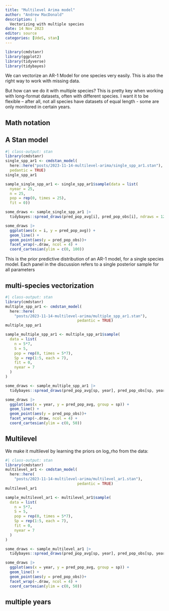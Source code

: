 ```yaml
---
title: "Multilevel Arima model"
author: "Andrew MacDonald"
description: |
  Vectorizing with multiple species
date: 14 Nov 2023
editor: source
categories: [UdeS, stan]
---
```


```r
library(cmdstanr)
library(ggplot2)
library(tidyverse)
library(tidybayes)
```

We can vectorize an AR-1 Model for one species very easily. This is also the right way to work with missing data.

But how can we do it with multiple species? This is pretty key when working with long-format datasets, often with different species. I want it to be flexible -- after all, not all species have datasets of equal length - some are only monitored in certain years. 

## Math notation

## A Stan model 

```r
#| class-output: stan
library(cmdstanr)
single_spp_ar1 <- cmdstan_model(
  here::here("posts/2023-11-14-multilevel-arima/single_spp_ar1.stan"),
  pedantic = TRUE)
single_spp_ar1
```


```r
sample_single_spp_ar1 <- single_spp_ar1$sample(data = list(
  nyear = 25, 
  n = 25,
  pop = rep(0, times = 25), 
  fit = 0))
```


```r
some_draws <- sample_single_spp_ar1 |> 
  tidybayes::spread_draws(pred_pop_avg[i], pred_pop_obs[i], ndraws = 12)

some_draws |> 
  ggplot(aes(x = i, y = pred_pop_avg)) + 
  geom_line() + 
  geom_point(aes(y = pred_pop_obs))+ 
  facet_wrap(~.draw, ncol = 4) + 
  coord_cartesian(ylim = c(0, 100))
```

This is the prior predictive distribution of an AR-1 model, for a single species model. Each panel in the discussion refers to a single posterior sample for all parameters

## multi-species vectorization

```r
#| class-output: stan
library(cmdstanr)
multiple_spp_ar1 <- cmdstan_model(
  here::here(
    "posts/2023-11-14-multilevel-arima/multiple_spp_ar1.stan"),
                                pedantic = TRUE)
multiple_spp_ar1
```


```r
sample_multiple_spp_ar1 <- multiple_spp_ar1$sample(
  data = list(
    n = 5*7,
    S = 5,
    pop = rep(0, times = 5*7), 
    Sp = rep(1:5, each = 7),
    fit = 0,
    nyear = 7
  )
)
```

```r
some_draws <- sample_multiple_spp_ar1 |> 
  tidybayes::spread_draws(pred_pop_avg[sp, year], pred_pop_obs[sp, year], ndraws = 8)

some_draws |> 
  ggplot(aes(x = year, y = pred_pop_avg, group = sp)) + 
  geom_line() + 
  geom_point(aes(y = pred_pop_obs))+ 
  facet_wrap(~.draw, ncol = 4) + 
  coord_cartesian(ylim = c(0, 50))
```

## Multilevel

We make it multilevel by learning the priors on log_rho from the data:


```r
#| class-output: stan
library(cmdstanr)
multilevel_ar1 <- cmdstan_model(
  here::here(
    "posts/2023-11-14-multilevel-arima/multilevel_ar1.stan"),
                                pedantic = TRUE)
multilevel_ar1
```


```r
sample_multilevel_ar1 <- multilevel_ar1$sample(
  data = list(
    n = 5*7,
    S = 5,
    pop = rep(0, times = 5*7), 
    Sp = rep(1:5, each = 7),
    fit = 0,
    nyear = 7
  )
)
```

```r
some_draws <- sample_multilevel_ar1 |> 
  tidybayes::spread_draws(pred_pop_avg[sp, year], pred_pop_obs[sp, year], ndraws = 8)

some_draws |> 
  ggplot(aes(x = year, y = pred_pop_avg, group = sp)) + 
  geom_line() + 
  geom_point(aes(y = pred_pop_obs))+ 
  facet_wrap(~.draw, ncol = 4) + 
  coord_cartesian(ylim = c(0, 50))
```


## multiple years





